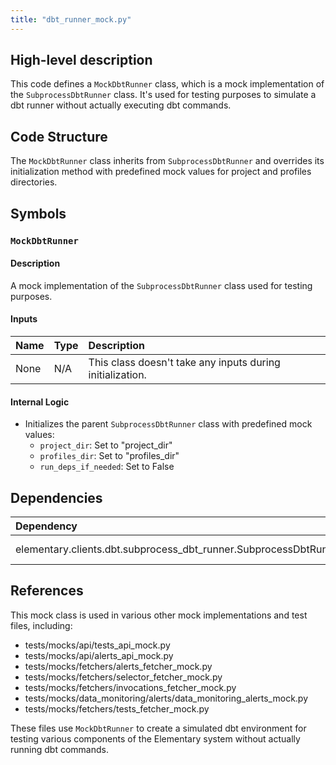 ```yaml
---
title: "dbt_runner_mock.py"
---
```


## High-level description
This code defines a `MockDbtRunner` class, which is a mock implementation of the `SubprocessDbtRunner` class. It's used for testing purposes to simulate a dbt runner without actually executing dbt commands.

## Code Structure
The `MockDbtRunner` class inherits from `SubprocessDbtRunner` and overrides its initialization method with predefined mock values for project and profiles directories.

## Symbols

### `MockDbtRunner`
#### Description
A mock implementation of the `SubprocessDbtRunner` class used for testing purposes.

#### Inputs
| Name | Type | Description |
|:-----|:-----|:------------|
| None | N/A | This class doesn't take any inputs during initialization. |

#### Internal Logic
- Initializes the parent `SubprocessDbtRunner` class with predefined mock values:
  - `project_dir`: Set to "project_dir"
  - `profiles_dir`: Set to "profiles_dir"
  - `run_deps_if_needed`: Set to False

## Dependencies
| Dependency | Purpose |
|:-----------|:--------|
| elementary.clients.dbt.subprocess_dbt_runner.SubprocessDbtRunner | Parent class for MockDbtRunner |

## References
This mock class is used in various other mock implementations and test files, including:
- tests/mocks/api/tests_api_mock.py
- tests/mocks/api/alerts_api_mock.py
- tests/mocks/fetchers/alerts_fetcher_mock.py
- tests/mocks/fetchers/selector_fetcher_mock.py
- tests/mocks/fetchers/invocations_fetcher_mock.py
- tests/mocks/data_monitoring/alerts/data_monitoring_alerts_mock.py
- tests/mocks/fetchers/tests_fetcher_mock.py

These files use `MockDbtRunner` to create a simulated dbt environment for testing various components of the Elementary system without actually running dbt commands.
